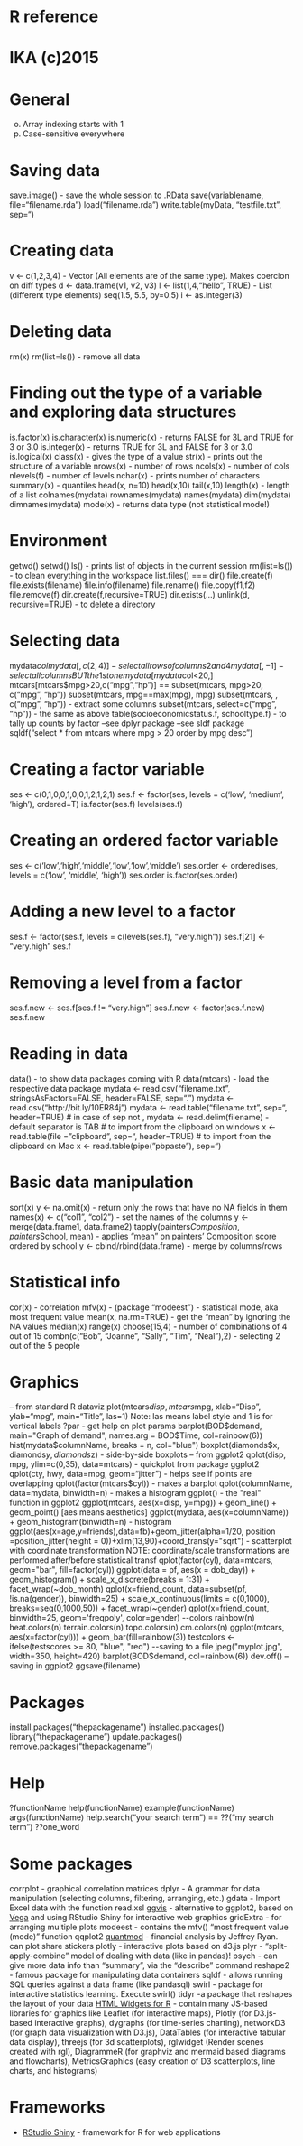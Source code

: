 # R reference
# IKA (c)2015

# General
o. Array indexing starts with 1
o. Case-sensitive everywhere

# Saving data
save.image() - save the whole session to .RData
save(variablename, file="filename.rda")
load("filename.rda")
write.table(myData, "testfile.txt", sep="\t")


# Creating data
v <- c(1,2,3,4) - Vector (All elements are of the same type). Makes coercion on diff types
d <- data.frame(v1, v2, v3)
l <- list(1,4,"hello", TRUE) - List (different type elements)
seq(1.5, 5.5, by=0.5)
i <- as.integer(3)

# Deleting data
rm(x)
rm(list=ls()) - remove all data

# Finding out the type of a variable and exploring data structures
is.factor(x)
is.character(x)
is.numeric(x) - returns FALSE for 3L and TRUE for 3 or 3.0
is.integer(x) - returns TRUE for 3L and FALSE for 3 or 3.0
is.logical(x)
class(x) - gives the type of a value
str(x) - prints out the structure of a variable
nrows(x) - number of rows
ncols(x) - number of cols
nlevels(f) - number of levels
nchar(x) - prints number of characters
summary(x) - quantiles
head(x, n=10)
head(x,10)
tail(x,10)
length(x) - length of a list
colnames(mydata)
rownames(mydata)
names(mydata)
dim(mydata)
dimnames(mydata)
mode(x) - returns data type (not statistical mode!)

# Environment
getwd()
setwd()
ls() - prints list of objects in the current session
rm(list=ls()) - to clean everything in the workspace
list.files() === dir()
file.create(f)
file.exists(filename)
file.info(filename)
file.rename()
file.copy(f1,f2)
file.remove(f)
dir.create(f,recursive=TRUE)
dir.exists(...)
unlink(d, recursive=TRUE) - to delete a directory


# Selecting data
mydata$col
mydata[,c(2,4)] - select all rows of columns 2 and 4
mydata[,-1] - select all columns BUT the 1st one
mydata[mydata$col<20,]
mtcars[mtcars$mpg>20,c("mpg","hp")]  ==  subset(mtcars, mpg>20, c("mpg", "hp"))
subset(mtcars, mpg==max(mpg), mpg)
subset(mtcars, , c("mpg", "hp")) - extract some columns
subset(mtcars, select=c("mpg", "hp")) - the same as above
table(socioeconomicstatus.f, schooltype.f) - to tally up counts by factor
--see dplyr package
--see sldf package
sqldf("select * from mtcars where mpg > 20 order by mpg desc")




# Creating a factor variable

ses <- c(0,1,0,0,1,0,0,1,2,1,2,1)
ses.f <- factor(ses, levels = c('low', 'medium', 'high'), ordered=T)
is.factor(ses.f)
levels(ses.f)

# Creating an ordered factor variable
ses <- c('low','high','middle','low','low','middle')
ses.order <- ordered(ses, levels = c('low', 'middle', 'high'))
ses.order
is.factor(ses.order)

# Adding a new level to a factor
ses.f <- factor(ses.f, levels = c(levels(ses.f), "very.high"))
ses.f[21] <- "very.high"
ses.f

# Removing a level from a factor
ses.f.new <- ses.f[ses.f != "very.high"]
ses.f.new <- factor(ses.f.new)
ses.f.new



# Reading in data
data() - to show data packages coming with R
data(mtcars) - load the respective data package
mydata <- read.csv("filename.txt", stringsAsFactors=FALSE, header=FALSE, sep=".")
mydata <- read.csv("http://bit.ly/10ER84j")
mydata <- read.table("filename.txt", sep="\t", header=TRUE) # in case of sep not ,
mydata <- read.delim(filename) - default separator is TAB
# to import from the clipboard on windows
x <- read.table(file = "clipboard", sep="\t", header=TRUE)
# to import from the clipboard on Mac
x <- read.table(pipe("pbpaste"), sep="\t")

# Basic data manipulation
sort(x)
y <- na.omit(x) - return only the rows that have no NA fields in them
names(x) <- c("col1", "col2")  - set the names of the columns
y <- merge(data.frame1, data.frame2)
tapply(painters$Composition, painters$School, mean) - applies "mean" on painters' Composition score ordered by school
y <- cbind/rbind(data.frame) - merge by columns/rows

# Statistical info
cor(x) - correlation
mfv(x) - (package "modeest") - statistical mode, aka most frequent value
mean(x, na.rm=TRUE) - get the "mean" by ignoring the NA values
median(x)
range(x)
choose(15,4) - number of combinations of 4 out of 15
combn(c("Bob", "Joanne", "Sally", "Tim", "Neal"),2) - selecting 2 out of the 5 people

# Graphics
-- from standard R dataviz
plot(mtcars$disp, mtcars$mpg, xlab="Disp", ylab="mpg", main="Title", las=1)
   Note: las means label style and 1 is for vertical labels
?par - get help on plot params
barplot(BOD$demand, main="Graph of demand", names.arg = BOD$Time, col=rainbow(6))
hist(mydata$columnName, breaks = n, col="blue")
boxplot(diamonds$x, diamonds$y, diamonds$z) - side-by-side boxplots
-- from ggplot2
qplot(disp, mpg, ylim=c(0,35), data=mtcars) - quickplot from package ggplot2
qplot(cty, hwy, data=mpg, geom="jitter") - helps see if points are overlapping
qplot(factor(mtcars$cyl)) - makes a barplot
qplot(columnName, data=mydata, binwidth=n) - makes a histogram
ggplot() - the "real" function in ggplot2
ggplot(mtcars, aes(x=disp, y=mpg)) + geom_line() + geom_point()  [aes means aesthetics]
ggplot(mydata, aes(x=columnName)) + geom_histogram(binwidth=n) - histogram
ggplot(aes(x=age,y=friends),data=fb)+geom_jitter(alpha=1/20, position =position_jitter(height = 0))+xlim(13,90)+coord_trans(y="sqrt") - scatterplot with coordinate transformation
NOTE: coordinate/scale transformations are performed after/before statistical transf
qplot(factor(cyl), data=mtcars, geom="bar", fill=factor(cyl))
ggplot(data = pf, aes(x = dob_day)) +
  geom_histogram() +
   scale_x_discrete(breaks = 1:31) +
   facet_wrap(~dob_month)
qplot(x=friend_count, data=subset(pf, !is.na(gender)), binwidth=25) +
  scale_x_continuous(limits = c(0,1000), breaks=seq(0,1000,50)) + facet_wrap(~gender)
qplot(x=friend_count, binwidth=25, geom='freqpoly', color=gender)
--colors
rainbow(n)
heat.colors(n)
terrain.colors(n)
topo.colors(n)
cm.colors(n)
ggplot(mtcars, aes(x=factor(cyl))) + geom_bar(fill=rainbow(3))
testcolors <- ifelse(testscores >= 80, "blue", "red")
--saving to a file
jpeg("myplot.jpg", width=350, height=420)
barplot(BOD$demand, col=rainbow(6))
dev.off()
--saving in ggplot2
ggsave(filename)


# Packages
install.packages("thepackagename")
installed.packages()
library("thepackagename")
update.packages()
remove.packages("thepackagename")

# Help
?functionName
help(functionName)
example(functionName)
args(functionName)
help.search("your search term")  ==  ??("my search term")
??one_word



# Some packages
corrplot - graphical correlation matrices
dplyr - A grammar for data manipulation (selecting columns, filtering, arranging, etc.)
gdata - Import Excel data with the function read.xsl
[ggvis](http://ggvis.rstudio.com/) - alternative to ggplot2, based on [Vega](http://vega.github.io/) and using RStudio Shiny for interactive web graphics
gridExtra - for arranging multiple plots
modeest - contains the mfv() "most frequent value (mode)" function
qqplot2
[quantmod](http://www.quantmode.com) - financial analysis by Jeffrey Ryan. can plot share   stickers
plotly - interactive plots based on d3.js
plyr - "split-apply-combine"  model of dealing with data (like in pandas)!
psych - can give more data info than "summary", via the "describe" command
reshape2 - famous package for manipulating data containers
sqldf - allows running SQL queries against a data frame (like pandasql)
swirl - package for interactive statistics learning. Execute swirl()
tidyr -a package that reshapes the layout of your data
[HTML Widgets for R](http://www.htmlwidgets.org/) - contain many JS-based libraries
  for graphics like Leaflet (for interactive maps), Plotly (for D3.js-based interactive
  graphs), dygraphs (for time-series charting), networkD3 (for graph data
  visualization with D3.js), DataTables (for interactive tabular data display), threejs (for 3d
  scatterplots), rglwidget (Render scenes created with rgl), DiagrammeR (for graphviz
  and mermaid based diagrams and flowcharts), MetricsGraphics (easy creation of D3 scatterplots, line charts, and histograms)

# Frameworks
* [RStudio Shiny](http://shiny.rstudio.com/) - framework for R for web applications

